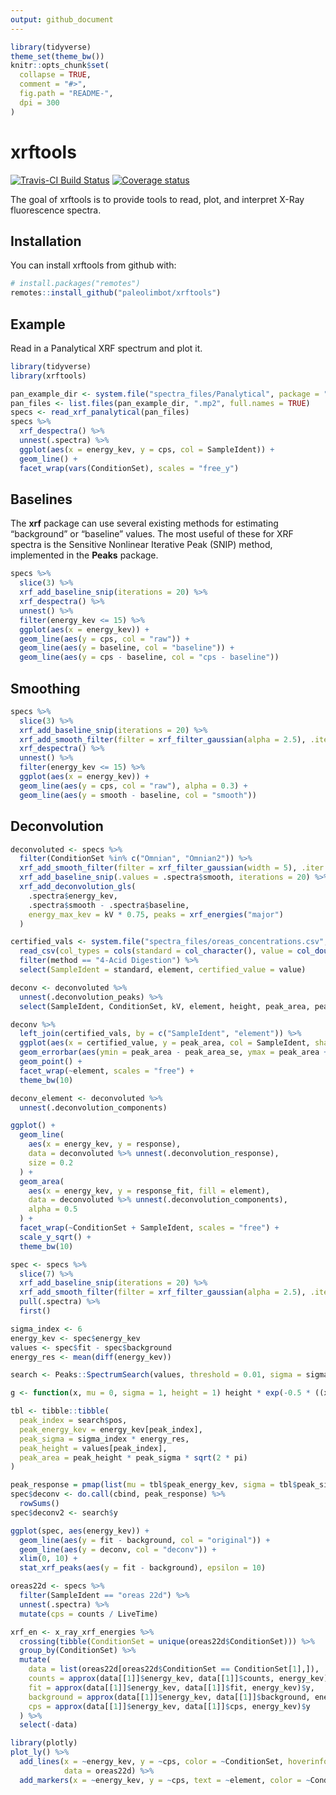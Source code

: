 ```yaml
---
output: github_document
---
```


<!-- README.md is generated from README.Rmd. Please edit that file -->

```r
library(tidyverse)
theme_set(theme_bw())
knitr::opts_chunk$set(
  collapse = TRUE,
  comment = "#>",
  fig.path = "README-",
  dpi = 300
)
```

# xrftools

[![Travis-CI Build Status](https://travis-ci.org/paleolimbot/xrf.svg?branch=master)](https://travis-ci.org/paleolimbot/xrf) [![Coverage status](https://codecov.io/gh/paleolimbot/xrf/branch/master/graph/badge.svg)](https://codecov.io/github/paleolimbot/xrf?branch=master)

The goal of xrftools is to provide tools to read, plot, and interpret X-Ray fluorescence spectra.

## Installation

You can install xrftools from github with:

```r
# install.packages("remotes")
remotes::install_github("paleolimbot/xrftools")
```

## Example

Read in a Panalytical XRF spectrum and plot it.

```r
library(tidyverse)
library(xrftools)

pan_example_dir <- system.file("spectra_files/Panalytical", package = "xrf")
pan_files <- list.files(pan_example_dir, ".mp2", full.names = TRUE)
specs <- read_xrf_panalytical(pan_files)
specs %>%
  xrf_despectra() %>%
  unnest(.spectra) %>%
  ggplot(aes(x = energy_kev, y = cps, col = SampleIdent)) +
  geom_line() +
  facet_wrap(vars(ConditionSet), scales = "free_y")
```

## Baselines

The **xrf** package can use several existing methods for estimating "background" or "baseline" values. The most useful of these for XRF spectra is the Sensitive Nonlinear Iterative Peak (SNIP) method, implemented in the **Peaks** package.

```r
specs %>%
  slice(3) %>%
  xrf_add_baseline_snip(iterations = 20) %>%
  xrf_despectra() %>%
  unnest() %>%
  filter(energy_kev <= 15) %>%
  ggplot(aes(x = energy_kev)) +
  geom_line(aes(y = cps, col = "raw")) +
  geom_line(aes(y = baseline, col = "baseline")) +
  geom_line(aes(y = cps - baseline, col = "cps - baseline"))
```

## Smoothing

```r
specs %>%
  slice(3) %>%
  xrf_add_baseline_snip(iterations = 20) %>%
  xrf_add_smooth_filter(filter = xrf_filter_gaussian(alpha = 2.5), .iter = 5) %>%
  xrf_despectra() %>%
  unnest() %>%
  filter(energy_kev <= 15) %>%
  ggplot(aes(x = energy_kev)) +
  geom_line(aes(y = cps, col = "raw"), alpha = 0.3) +
  geom_line(aes(y = smooth - baseline, col = "smooth"))
```

## Deconvolution

```r
deconvoluted <- specs %>%
  filter(ConditionSet %in% c("Omnian", "Omnian2")) %>%
  xrf_add_smooth_filter(filter = xrf_filter_gaussian(width = 5), .iter = 20) %>%
  xrf_add_baseline_snip(.values = .spectra$smooth, iterations = 20) %>%
  xrf_add_deconvolution_gls(
    .spectra$energy_kev, 
    .spectra$smooth - .spectra$baseline, 
    energy_max_kev = kV * 0.75, peaks = xrf_energies("major")
  )

certified_vals <- system.file("spectra_files/oreas_concentrations.csv", package = "xrf") %>%
  read_csv(col_types = cols(standard = col_character(), value = col_double(), .default = col_guess())) %>%
  filter(method == "4-Acid Digestion") %>%
  select(SampleIdent = standard, element, certified_value = value)

deconv <- deconvoluted %>% 
  unnest(.deconvolution_peaks) %>%
  select(SampleIdent, ConditionSet, kV, element, height, peak_area, peak_area_se)

deconv %>%
  left_join(certified_vals, by = c("SampleIdent", "element")) %>%
  ggplot(aes(x = certified_value, y = peak_area, col = SampleIdent, shape = ConditionSet)) +
  geom_errorbar(aes(ymin = peak_area - peak_area_se, ymax = peak_area + peak_area_se)) +
  geom_point() +
  facet_wrap(~element, scales = "free") +
  theme_bw(10)
```

```r
deconv_element <- deconvoluted %>%
  unnest(.deconvolution_components)

ggplot() +
  geom_line(
    aes(x = energy_kev, y = response), 
    data = deconvoluted %>% unnest(.deconvolution_response), 
    size = 0.2
  ) +
  geom_area(
    aes(x = energy_kev, y = response_fit, fill = element), 
    data = deconvoluted %>% unnest(.deconvolution_components), 
    alpha = 0.5
  ) +
  facet_wrap(~ConditionSet + SampleIdent, scales = "free") +
  scale_y_sqrt() +
  theme_bw(10)
```

```r
spec <- specs %>%
  slice(7) %>%
  xrf_add_baseline_snip(iterations = 20) %>%
  xrf_add_smooth_filter(filter = xrf_filter_gaussian(alpha = 2.5), .iter = 5) %>%
  pull(.spectra) %>%
  first()

sigma_index <- 6
energy_kev <- spec$energy_kev
values <- spec$fit - spec$background
energy_res <- mean(diff(energy_kev))

search <- Peaks::SpectrumSearch(values, threshold = 0.01, sigma = sigma_index)

g <- function(x, mu = 0, sigma = 1, height = 1) height * exp(-0.5 * ((x - mu) / sigma) ^ 2)

tbl <- tibble::tibble(
  peak_index = search$pos,
  peak_energy_kev = energy_kev[peak_index], 
  peak_sigma = sigma_index * energy_res,
  peak_height = values[peak_index],
  peak_area = peak_height * peak_sigma * sqrt(2 * pi)
)

peak_response = pmap(list(mu = tbl$peak_energy_kev, sigma = tbl$peak_sigma, height = tbl$peak_height), g, energy_kev)
spec$deconv <- do.call(cbind, peak_response) %>%
  rowSums()
spec$deconv2 <- search$y

ggplot(spec, aes(energy_kev)) +
  geom_line(aes(y = fit - background, col = "original")) +
  geom_line(aes(y = deconv, col = "deconv")) +
  xlim(0, 10) +
  stat_xrf_peaks(aes(y = fit - background), epsilon = 10)
```



```r
oreas22d <- specs %>%
  filter(SampleIdent == "oreas 22d") %>%
  unnest(.spectra) %>%
  mutate(cps = counts / LiveTime)

xrf_en <- x_ray_xrf_energies %>%
  crossing(tibble(ConditionSet = unique(oreas22d$ConditionSet))) %>%
  group_by(ConditionSet) %>%
  mutate(
    data = list(oreas22d[oreas22d$ConditionSet == ConditionSet[1],]),
    counts = approx(data[[1]]$energy_kev, data[[1]]$counts, energy_kev)$y,
    fit = approx(data[[1]]$energy_kev, data[[1]]$fit, energy_kev)$y,
    background = approx(data[[1]]$energy_kev, data[[1]]$background, energy_kev)$y,
    cps = approx(data[[1]]$energy_kev, data[[1]]$cps, energy_kev)$y
  ) %>%
  select(-data)

library(plotly)
plot_ly() %>%
  add_lines(x = ~energy_kev, y = ~cps, color = ~ConditionSet, hoverinfo = "none", 
            data = oreas22d) %>%
  add_markers(x = ~energy_kev, y = ~cps, text = ~element, color = ~ConditionSet, data = xrf_en)
```


